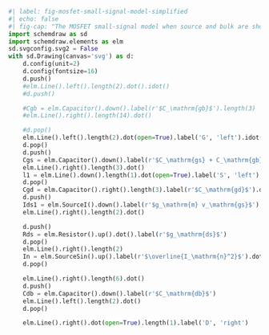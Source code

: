 ```python
#| label: fig-mosfet-small-signal-model-simplified
#| echo: false
#| fig-cap: "The MOSFET small-signal model when source and bulk are shorted."
import schemdraw as sd
import schemdraw.elements as elm
sd.svgconfig.svg2 = False
with sd.Drawing(canvas='svg') as d:
    d.config(unit=2)
    d.config(fontsize=16)
    d.push()
    #elm.Line().left().length(2).dot().idot()
    #d.push()

    #Cgb = elm.Capacitor().down().label(r'$C_\mathrm{gb}$').length(3)
    #elm.Line().right().length(14).dot()

    #d.pop()
    elm.Line().left().length(2).dot(open=True).label('G', 'left').idot()
    d.pop()
    d.push()
    Cgs = elm.Capacitor().down().label(r'$C_\mathrm{gs} + C_\mathrm{gb}$')
    elm.Line().right().length(3).dot()
    l1 = elm.Line().down().length(1).dot(open=True).label('S', 'left')
    d.pop()
    Cgd = elm.Capacitor().right().length(3).label(r'$C_\mathrm{gd}$').dot()
    d.push()
    Ids1 = elm.SourceI().down().label(r'$g_\mathrm{m} v_\mathrm{gs}$')
    elm.Line().right().length(2).dot()

    d.push()
    Rds = elm.Resistor().up().dot().label(r'$g_\mathrm{ds}$')
    d.pop()
    elm.Line().right().length(2)
    In = elm.SourceSin().up().label(r'$\overline{I_\mathrm{n}^2}$').dot()
    d.pop()

    elm.Line().right().length(6).dot()
    d.push()
    Cdb = elm.Capacitor().down().label(r'$C_\mathrm{db}$')
    elm.Line().left().length(2).dot()
    d.pop()

    elm.Line().right().dot(open=True).length(1).label('D', 'right')
```